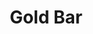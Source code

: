---
title: "Gold Bar"
meta_title: "Gold Bar craft"
description: "Craft de Gold Bar"
rank: "d"
draft: false
name: "Gold Bar"
recipe_img: "https://wiki.pokexgames.com/images/0/07/Gold_bar.png"
level: 20
craft_time: 1
result: 1
value_npc: 1
ingredients:
  - name: "Gold Coin"
    quantity: 110
    item_img: "https://wiki.pokexgames.com/images/d/d1/Gold_coin.png"
    value_npc: 1
---